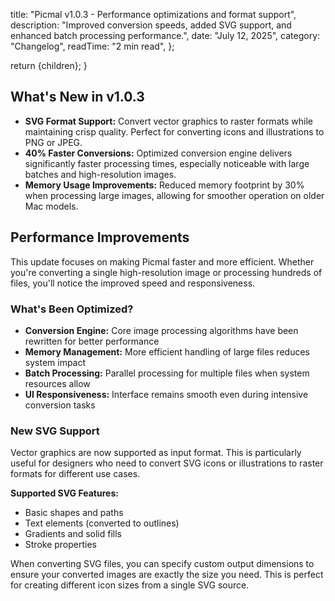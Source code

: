 
  title: "Picmal v1.0.3 - Performance optimizations and format support",
  description:
    "Improved conversion speeds, added SVG support, and enhanced batch processing performance.",
  date: "July 12, 2025",
  category: "Changelog",
  readTime: "2 min read",
};

  return <BlogLayout meta={meta}>{children}</BlogLayout>;
}

## What's New in v1.0.3

- **SVG Format Support:** Convert vector graphics to raster formats while maintaining crisp quality. Perfect for converting icons and illustrations to PNG or JPEG.
- **40% Faster Conversions:** Optimized conversion engine delivers significantly faster processing times, especially noticeable with large batches and high-resolution images.
- **Memory Usage Improvements:** Reduced memory footprint by 30% when processing large images, allowing for
  smoother operation on older Mac models.

## Performance Improvements

This update focuses on making Picmal faster and more efficient. Whether you're converting a single high-resolution image or processing hundreds of files, you'll notice the improved speed and responsiveness.

### What's Been Optimized?

- **Conversion Engine:** Core image processing algorithms have been rewritten for better performance
- **Memory Management:** More efficient handling of large files reduces system impact
- **Batch Processing:** Parallel processing for multiple files when system resources allow
- **UI Responsiveness:** Interface remains smooth even during intensive conversion tasks

### New SVG Support

Vector graphics are now supported as input format. This is particularly useful for designers who need to convert SVG icons or illustrations to raster formats for different use cases.

**Supported SVG Features:**

- Basic shapes and paths
- Text elements (converted to outlines)
- Gradients and solid fills
- Stroke properties

<ProTip>
  When converting SVG files, you can specify custom output dimensions to ensure
  your converted images are exactly the size you need. This is perfect for
  creating different icon sizes from a single SVG source.
</ProTip>
